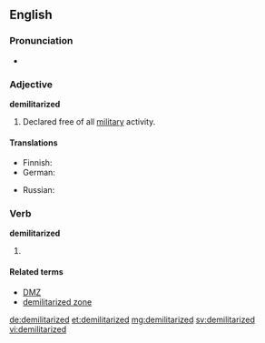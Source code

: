 ==English==

===Pronunciation===
* {{a|UK}} {{IPA|/dɪˈmɪlɪtəɹaɪzd/}}

===Adjective===
'''demilitarized'''

# Declared free of all [[military]] activity.

====Translations====
{{trans-top|declared free of all military}}
* Finnish: {{t-|fi|demilitarisoitu}}
* German: {{t-|de|entmilitarisiert}}
{{trans-mid}}
* Russian: {{t-|ru|демилитаризованный|tr=demilitarizóvannyj|sc=Cyrl}}
{{trans-bottom}}

===Verb===
'''demilitarized'''

# {{past of|demilitarize}}

====Related terms====
* [[DMZ]]
* [[demilitarized zone]]

[[de:demilitarized]]
[[et:demilitarized]]
[[mg:demilitarized]]
[[sv:demilitarized]]
[[vi:demilitarized]]